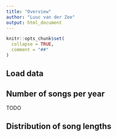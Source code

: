 ```yaml
---
title: "Overview"
author: "Luuc van der Zee"
output: html_document
---
```


```r
knitr::opts_chunk$set(
  collapse = TRUE,
  comment = "##"
)
```

## Load data



## Number of songs per year

TODO

## Distribution of song lengths

